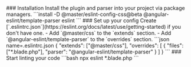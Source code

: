 <StepSection className="mt:12x">
    <Step $row>
        <StepL>
            ### <StepNum />Installation
            Install the plugin and parser into your project via package managers.
        </StepL>
        <StepR>
            ```install
            -D @master/eslint-config-css@beta @angular-eslint/template-parser eslint
            ```
        </StepR>
    </Step>
    <Step $row>
        <StepL>
            ### <StepNum />Set up your config
            Create [`.eslintrc.json`](https://eslint.org/docs/latest/use/getting-started) if you don't have one.
            - Add `@master/css` to the `extends` section.
            - Add `@angular-eslint/template-parser` to the `overrides` section.
        </StepL>
        <StepR>
            ```json name=.eslintrc.json
            {
                "extends": ["@master/css"],
                "overrides": [
                    {
                        "files": ["*.blade.php"],
                        "parser": "@angular-eslint/template-parser"
                    }
                ]
            }
            ```
        </StepR>
    </Step>
    <Step>
        ### <StepNum />Start linting your code
        ```bash
        npx eslint *.blade.php
        ```
    </Step>
</StepSection>
